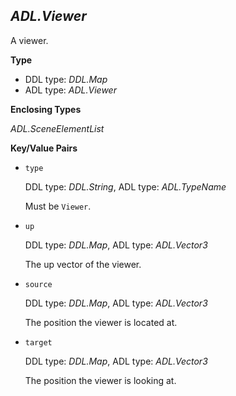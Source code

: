 ## *ADL.Viewer*
A viewer.

**Type**

- DDL type: *DDL.Map*
- ADL type: *ADL.Viewer*

**Enclosing Types**

*ADL.SceneElementList*

**Key/Value Pairs**

- `type`

  DDL type: *DDL.String*, ADL type: *ADL.TypeName*

  Must be `Viewer`.

- `up`

  DDL type: *DDL.Map*, ADL type: *ADL.Vector3*

  The up vector of the viewer.

- `source`

  DDL type: *DDL.Map*, ADL type: *ADL.Vector3*

  The position the viewer is located at.

- `target`

  DDL type: *DDL.Map*, ADL type: *ADL.Vector3*

  The position the viewer is looking at.
